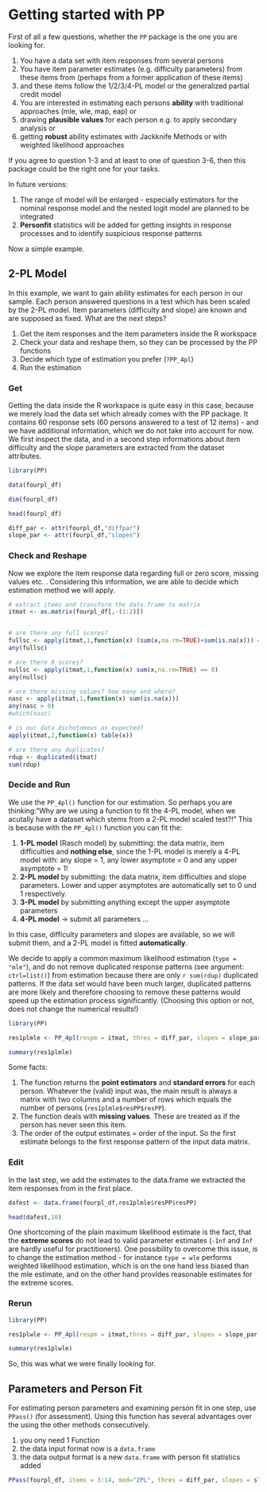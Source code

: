 <!--
%\VignetteEngine{knitr::knitr}
%\VignetteIndexEntry{Getting started with PP}
-->
# Getting started with PP

First of all a few questions, whether the `PP` package is the one you are looking for.


1. You have a data set with item responses from several persons
2. You have item parameter estimates (e.g. difficulty parameters) from these items from (perhaps from a former application of these items)
3. and these items follow the 1/2/3/4-PL model or the generalized partial credit model
4. You are interested in estimating each persons **ability** with traditional approaches (mle, wle, map, eap) or
5. drawing **plausible values** for each person e.g. to apply secondary analysis or
6. getting **robust** ability estimates with Jackknife Methods or with weighted likelihood approaches


If you agree to question 1-3 and at least to one of question 3-6, then this package could be the right one for your tasks.


In future versions:

1. The range of model will be enlarged - especially estimators for the nominal response model and the nested logit model are planned to be integrated
2. **Personfit** statistics will be added for getting insights in response processes and to identify suspicious response patterns


Now a simple example.


## 2-PL Model


In this example, we want to gain ability estimates for each person in our sample. Each person answered questions in a test which has been scaled by the 2-PL model. Item parameters (difficulty and slope) are known and are supposed as fixed. What are the next steps?

1. Get the item responses and the item parameters inside the R workspace
2. Check your data and reshape them, so they can be processed by the PP functions
3. Decide which type of estimation you prefer (`?PP_4pl`)
4. Run the estimation


### Get

Getting the data inside the R workspace is quite easy in this case, because we merely load the data set which already comes with the PP package. It contains 60 response sets (60 persons answered to a test of 12 items) - and we have additional information, which we do not take into account for now. We first inspect the data, and in a second step informations about item difficulty and the slope parameters are extracted from the dataset attributes.

```r

library(PP)

data(fourpl_df)

dim(fourpl_df)

head(fourpl_df)

diff_par <- attr(fourpl_df,"diffpar")
slope_par <- attr(fourpl_df,"slopes")

```



### Check and Reshape


Now we explore the item response data regarding full or zero score, missing values etc. . Considering this information, we are able to decide which estimation method we will apply.


```r

# extract items and transform the data.frame to matrix
itmat <- as.matrix(fourpl_df[,-(1:2)])


# are there any full scores?
fullsc <- apply(itmat,1,function(x) (sum(x,na.rm=TRUE)+sum(is.na(x))) == length(x))
any(fullsc)

# are there 0 scores?
nullsc <- apply(itmat,1,function(x) sum(x,na.rm=TRUE) == 0)
any(nullsc)

# are there missing values? how many and where?
nasc <- apply(itmat,1,function(x) sum(is.na(x)))
any(nasc > 0)
#which(nasc)

# is our data dichotomous as expected?
apply(itmat,2,function(x) table(x))

# are there any duplicates?
rdup <- duplicated(itmat)
sum(rdup)


```



### Decide and Run


We use the `PP_4pl()` function for our estimation. So perhaps you are thinking:"Why are we using a function to fit the 4-PL model, when we acutally have a dataset which stems from a 2-PL model scaled test?!" This is because with the `PP_4pl()` function you can fit the:

1. **1-PL model** (Rasch model) by submitting: the data matrix, item difficulties and **nothing else**, since the 1-PL model is merely a 4-PL model with: any slope = 1, any lower asymptote = 0 and any upper asymptote = 1!
2. **2-PL model** by submitting: the data matrix, item difficulties and slope parameters. Lower and upper asymptotes are automatically set to 0 und 1 respectively.
3. **3-PL model** by submitting anything except the upper asymptote parameters
4. **4-PL model** $\rightarrow$ submit all parameters ...

In this case, difficulty parameters and slopes are available, so we will submit them, and a 2-PL model is fitted **automatically**.

We decide to apply a common maximum likelihood estimation (`type = "mle"`), and do not remove duplicated response patterns (see argument: `ctrl=list()`) from estimation because there are only `r sum(rdup)` duplicated patterns. If the data set would have been much larger, duplicated patterns are more likely and therefore choosing to remove these patterns would speed up the estimation process significantly. (Choosing this option or not, does not change the numerical results!)


```r
library(PP)

res1plmle <- PP_4pl(respm = itmat, thres = diff_par, slopes = slope_par, type = "mle")

summary(res1plmle)

```

Some facts:

1. The function returns the **point estimators** and **standard errors** for each person. Whatever the (valid) input was, the main result is always a matrix with two columns and a number of rows which equals the number of persons (`res1plmle$resPP$resPP`).
2. The function deals with **missing values**. These are treated as if the person has never seen this item.
3. The order of the output estimates = order of the input. So the first estimate belongs to the first response pattern of the input data matrix.



### Edit

In the last step, we add the estimates to the data.frame we extracted the item responses from in the first place.


```r

dafest <- data.frame(fourpl_df,res1plmle$resPP$resPP)

head(dafest,10)
```


One shortcoming of the plain maximum likelihood estimate is the fact, that the **extreme scores** do not lead to valid parameter estimates (`-Inf` and `Inf` are hardly useful for practitioners). One possibility to overcome this issue, is to change the estimation method - for instance `type = wle` performs weighted likelihood estimation, which is on the one hand less biased than the mle estimate, and on the other hand provides reasonable estimates for the extreme scores.


### Rerun


```r
library(PP)

res1plwle <- PP_4pl(respm = itmat,thres = diff_par, slopes = slope_par, type = "wle")

summary(res1plwle)
```


So, this was what we were finally looking for.


## Parameters and Person Fit 

For estimating person parameters and examining person fit in one step, use `PPass()` (for assessment). Using this function has several advantages over the using the other methods consecutively.

1. you ony need 1 Function
2. the data input format now is a `data.frame`
3. the data output format is a new `data.frame` with person fit statistics added


```r

PPass(fourpl_df, items = 3:14, mod="2PL", thres = diff_par, slopes = slope_par, type = "wle")


```







